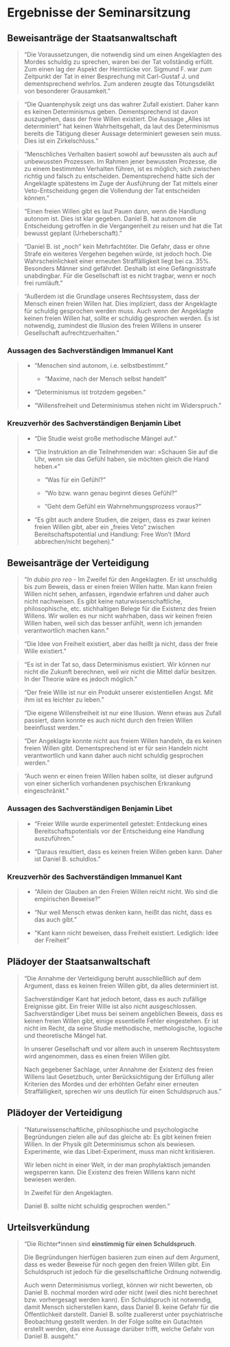 # Ergebnisse der Seminarsitzung {#results}

## Beweisanträge der Staatsanwaltschaft {#pr-ev}

> "Die Voraussetzungen, die notwendig sind um einen Angeklagten des Mordes schuldig zu sprechen, waren bei der Tat vollständig erfüllt. Zum einen lag der Aspekt der Heimtücke vor. Sigmund F. war zum Zeitpunkt der Tat in einer Besprechung mit Carl-Gustaf J. und dementsprechend wehrlos. Zum anderen zeugte das Tötungsdelikt von besonderer Grausamkeit."

> "Die Quantenphysik zeigt uns das wahrer Zufall existiert. Daher kann es keinen Determinismus geben. Dementsprechend ist davon auszugehen, dass der freie Willen existiert. Die Aussage „Alles ist determiniert" hat keinen Wahrheitsgehalt, da laut des Determinismus bereits die Tätigung dieser Aussage determiniert gewesen sein muss. Dies ist ein Zirkelschluss."

> "Menschliches Verhalten basiert sowohl auf bewussten als auch auf unbewussten Prozessen. Im Rahmen jener bewussten Prozesse, die zu einem bestimmten Verhalten führen, ist es möglich, sich zwischen richtig und falsch zu entscheiden. Dementsprechend hätte sich der Angeklagte spätestens im Zuge der Ausführung der Tat mittels einer Veto-Entscheidung gegen die Vollendung der Tat entscheiden können."

> "Einen freien Willen gibt es laut Pauen dann, wenn die Handlung autonom ist. Dies ist klar gegeben. Daniel B. hat autonom die Entscheidung getroffen in die Vergangenheit zu reisen und hat die Tat bewusst geplant (Urheberschaft)."

> "Daniel B. ist „noch" kein Mehrfachtöter. Die Gefahr, dass er ohne Strafe ein weiteres Vergehen begehen würde, ist jedoch hoch. Die Wahrscheinlichkeit einer erneuten Straffälligkeit liegt bei ca. 35%. Besonders Männer sind gefährdet. Deshalb ist eine Gefängnisstrafe unabdingbar. Für die Gesellschaft ist es nicht tragbar, wenn er noch frei rumläuft."

> "Außerdem ist die Grundlage unseres Rechtssystem, dass der Mensch einen freien Willen hat. Dies impliziert, dass der Angeklagte für schuldig gesprochen werden muss. Auch wenn der Angeklagte keinen freien Willen hat, sollte er schuldig gesprochen werden. Es ist notwendig, zumindest die Illusion des freien Willens in unserer Gesellschaft aufrechtzuerhalten."

### Aussagen des Sachverständigen Immanuel Kant {#pr-expert-statement}

> -   "Menschen sind autonom, i.e. selbstbestimmt."
>
>     -   "Maxime, nach der Mensch selbst handelt"
>
> -   "Determinismus ist trotzdem gegeben."
>
> -   "Willensfreiheit und Determinismus stehen nicht im Widerspruch."

### Kreuzverhör des Sachverständigen Benjamin Libet {#pr-expert-cross}

> -   "Die Studie weist große methodische Mängel auf."
>
> -   "Die Instruktion an die Teilnehmenden war: »Schauen Sie auf die Uhr, wenn sie das Gefühl haben, sie möchten gleich die Hand heben.«"
>
>     -   "Was für ein Gefühl?"
>
>     -   "Wo bzw. wann genau beginnt dieses Gefühl?"
>
>     -   "Geht dem Gefühl ein Wahrnehmungsprozess voraus?"
>
> -   "Es gibt auch andere Studien, die zeigen, dass es zwar keinen freien Willen gibt, aber ein „freies Veto" zwischen Bereitschaftspotential und Handlung: Free Won't (Mord abbrechen/nicht begehen)."

## Beweisanträge der Verteidigung {#def-ev}

> "*In dubio pro reo* - Im Zweifel für den Angeklagten. Er ist unschuldig bis zum Beweis, dass er einen freien Willen hatte. Man kann freien Willen nicht sehen, anfassen, irgendwie erfahren und daher auch nicht nachweisen. Es gibt keine naturwissenschaftliche, philosophische, etc. stichhaltigen Belege für die Existenz des freien Willens. Wir wollen es nur nicht wahrhaben, dass wir keinen freien Willen haben, weil sich das besser anfühlt, wenn ich jemanden verantwortlich machen kann."

> "Die Idee von Freiheit existiert, aber das heißt ja nicht, dass der freie Wille existiert."

> "Es ist in der Tat so, dass Determinismus existiert. Wir können nur nicht die Zukunft berechnen, weil wir nicht die Mittel dafür besitzen. In der Theorie wäre es jedoch möglich."

> "Der freie Wille ist nur ein Produkt unserer existentiellen Angst. Mit ihm ist es leichter zu leben."

> "Die eigene Willensfreiheit ist nur eine Illusion. Wenn etwas aus Zufall passiert, dann konnte es auch nicht durch den freien Willen beeinflusst werden."

> "Der Angeklagte konnte nicht aus freiem Willen handeln, da es keinen freien Willen gibt. Dementsprechend ist er für sein Handeln nicht verantwortlich und kann daher auch nicht schuldig gesprochen werden."

> "Auch wenn er einen freien Willen haben sollte, ist dieser aufgrund von einer sicherlich vorhandenen psychischen Erkrankung eingeschränkt."

### Aussagen des Sachverständigen Benjamin Libet {#def-expert-statement}

> -   "Freier Wille wurde experimentell getestet: Entdeckung eines Bereitschaftspotentials vor der Entscheidung eine Handlung auszuführen."
>
> -   "Daraus resultiert, dass es keinen freien Willen geben kann. Daher ist Daniel B. schuldlos."

### Kreuzverhör des Sachverständigen Immanuel Kant {#def-expert-cross}

> -   "Allein der Glauben an den Freien Willen reicht nicht. Wo sind die empirischen Beweise?"
>
> -   "Nur weil Mensch etwas denken kann, heißt das nicht, dass es das auch gibt."
>
> -   "Kant kann nicht beweisen, dass Freiheit existiert. Lediglich: Idee der Freiheit"

## Plädoyer der Staatsanwaltschaft {#pr-plea}

> "Die Annahme der Verteidigung beruht ausschließlich auf dem Argument, dass es keinen freien Willen gibt, da alles determiniert ist.
>
> Sachverständiger Kant hat jedoch betont, dass es auch zufällige Ereignisse gibt. Ein freier Wille ist also nicht ausgeschlossen. Sachverständiger Libet muss bei seinem angeblichen Beweis, dass es keinen freien Willen gibt, einige essentielle Fehler eingestehen. Er ist nicht im Recht, da seine Studie methodische, methologische, logische und theoretische Mängel hat.
>
> In unserer Gesellschaft und vor allem auch in unserem Rechtssystem wird angenommen, dass es einen freien Willen gibt.
>
> Nach gegebener Sachlage, unter Annahme der Existenz des freien Willens laut Gesetzbuch, unter Berücksichtigung der Erfüllung aller Kriterien des Mordes und der erhöhten Gefahr einer erneuten Straffälligkeit, sprechen wir uns deutlich für einen Schuldspruch aus."

## Plädoyer der Verteidigung {#def-plea}

> "Naturwissenschaftliche, philosophische und psychologische Begründungen zielen alle auf das gleiche ab: Es gibt keinen freien Willen. In der Physik gilt Determinismus schon als bewiesen. Experimente, wie das Libet-Experiment, muss man nicht kritisieren.
>
> Wir leben nicht in einer Welt, in der man prophylaktisch jemanden wegsperren kann. Die Existenz des freien Willens kann nicht bewiesen werden.
>
> In Zweifel für den Angeklagten.
>
> Daniel B. sollte nicht schuldig gesprochen werden."

## Urteilsverkündung {#sentencing}

> "Die Richter\*innen sind **einstimmig für einen Schuldspruch**.
>
> Die Begründungen hierfügen basieren zum einen auf dem Argument, dass es weder Beweise für noch gegen den freien Willen gibt. Ein Schuldspruch ist jedoch für die gesellschaftliche Ordnung notwendig.
>
> Auch wenn Determinismus vorliegt, können wir nicht bewerten, ob Daniel B. nochmal morden wird oder nicht (weil dies nicht berechnet bzw. vorhergesagt werden kann). Ein Schuldspruch ist notwendig, damit Mensch sicherstellen kann, dass Daniel B. keine Gefahr für die Öffentlichkeit darstellt. Daniel B. sollte zuallererst unter psychiatrische Beobachtung gestellt werden. In der Folge sollte ein Gutachten erstellt werden, das eine Aussage darüber trifft, welche Gefahr von Daniel B. ausgeht."
